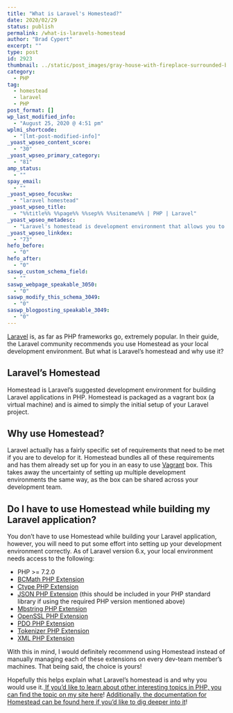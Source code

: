```yaml
---
title: "What is Laravel's Homestead?"
date: 2020/02/29
status: publish
permalink: /what-is-laravels-homestead
author: "Brad Cypert"
excerpt: ""
type: post
id: 2923
thumbnail: ../static/post_images/gray-house-with-fireplace-surrounded-by-grass-under-white-731082.jpg
category:
  - PHP
tag:
  - homestead
  - laravel
  - PHP
post_format: []
wp_last_modified_info:
  - "August 25, 2020 @ 4:51 pm"
wplmi_shortcode:
  - "[lmt-post-modified-info]"
_yoast_wpseo_content_score:
  - "30"
_yoast_wpseo_primary_category:
  - "81"
amp_status:
  - ""
spay_email:
  - ""
_yoast_wpseo_focuskw:
  - "laravel homestead"
_yoast_wpseo_title:
  - "%%title%% %%page%% %%sep%% %%sitename%% | PHP | Laravel"
_yoast_wpseo_metadesc:
  - "Laravel's homestead is development environment that allows you to quickly jump into development. It is orchestrated as a vagrant box."
_yoast_wpseo_linkdex:
  - "73"
hefo_before:
  - "0"
hefo_after:
  - "0"
saswp_custom_schema_field:
  - ""
saswp_webpage_speakable_3050:
  - "0"
saswp_modify_this_schema_3049:
  - "0"
saswp_blogposting_speakable_3049:
  - "0"
---
```


[Laravel](https://laravel.com/) is, as far as PHP frameworks go, extremely popular. In their guide, the Laravel community recommends you use Homestead as your local development environment. But what is Laravel’s homestead and why use it?

## Laravel’s Homestead

Homestead is Laravel’s suggested development environment for building Laravel applications in PHP. Homestead is packaged as a vagrant box (a virtual machine) and is aimed to simply the initial setup of your Laravel project.

## Why use Homestead?

Laravel actually has a fairly specific set of requirements that need to be met if you are to develop for it. Homestead bundles all of these requirements and has them already set up for you in an easy to use [Vagrant](https://www.vagrantup.com/) box. This takes away the uncertainty of setting up multiple development environments the same way, as the box can be shared across your development team.

## Do I have to use Homestead while building my Laravel application?

You don’t have to use Homestead while building your Laravel application, however, you will need to put some effort into setting up your development environment correctly. As of Laravel version 6.x, your local environment needs access to the following:

- PHP &gt;= 7.2.0
- [BCMath PHP Extension](https://www.php.net/manual/en/book.bc.php)
- [Ctype PHP Extension](https://www.php.net/manual/en/book.ctype.php)
- [JSON PHP Extension](https://www.php.net/manual/en/book.json.php) (this should be included in your PHP standard library if using the required PHP version mentioned above)
- [Mbstring PHP Extension](https://www.php.net/manual/en/mbstring.installation.php)
- [OpenSSL PHP Extension](https://www.php.net/manual/en/book.openssl.php)
- [PDO PHP Extension](https://www.php.net/manual/en/pdo.installation.php)
- [Tokenizer PHP Extension](https://www.php.net/manual/en/book.tokenizer.php)
- [XML PHP Extension](https://www.php.net/manual/en/xml.installation.php)

With this in mind, I would definitely recommend using Homestead instead of manually managing each of these extensions on every dev-team member’s machines. That being said, the choice is yours!

Hopefully this helps explain what Laravel’s homestead is and why you would use it.[ If you’d like to learn about other interesting topics in PHP, you can find the topic on my site here](/tags/php)! [Additionally, the documentation for Homestead can be found here if you’d like to dig deeper into it](https://laravel.com/docs/6.x/installation)!
